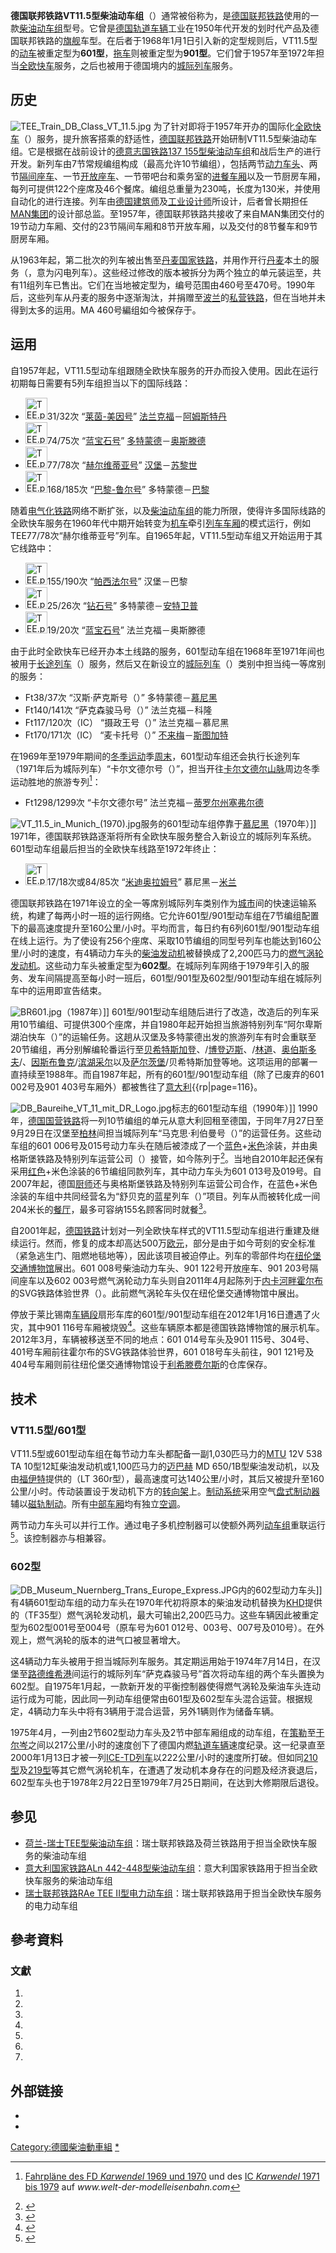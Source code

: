 {{NoteTA
|G1=交通
|1=zh:柴油动车组; zh-hans:内燃动车组; zh-hk:柴油列車; zh-tw:柴聯車;
|2=zh-tw:電聯車; zh-hk:電動列車; zh-cn:电力动车组;
|3=zh-hans:车辆段; zh-hk:鐵路車廠; zh-tw:機廠;
}}
{{鐵路車輛
|車輛名稱 = 德国联邦铁路VT11.5型柴油动车组
|公司色 = #C1121C
|圖像 = Spalinowa jednostka Baureihe 601 kolei zachodnioniemieckich.jpg
|類型=[[柴油动车组|柴油动车组]]
|原產國={{BRD}}
|unit = 
|輛數 = 
|型號 = 
|列車編組 = 7节
|起動加速度 = 
|營運最高速度 = 140 km/h，后改为160
|設計最高速度 = 
|減速度（正常） = 
|減速度（緊急） = 
|載客量 = 
|編組載客量 = 122人（座席）+ 46人（餐席）
|編組長度 = 130.720
|全長 = 
|全闊 = 3,012
|全高 = 
|車體物料 = 
|車輛重量 = 
|編組總重量 = 214
|軸距 = 动力转向架：3,400 mm<br>从动转向架：2,300
|軌距 = 1,435
|電化方式 = 
|輸出 = 
|電動機輸出 = 
|編組輸出 = MTU：2 × 760 kW<br>迈巴赫：2 × 810 kW<br>莱康明：2 × 1617 kW
|齒輪比 = 
|轉向架 = 
|驅動裝置 = [[MTU腓德烈斯哈芬有限公司|MTU]]12V 538 TA 10型柴油发动机<br>[[迈巴赫|迈巴赫]]MD 650/aB型柴油发动机<br>[[莱康明|莱康明]]TF35型燃气涡轮发动机
|控制裝置 = 
|制動方式 = [[盘式制动|盘式制动]]、[[磁轨制动|磁轨制动]]
|保安裝置 = 
|訊號系統 = 
|製造商 = [[MAN集团|MAN]]、{{link-de|林克-霍夫曼-布希|Linke-Hoffmann-Busch|LHB}}、{{link-de|威格曼公司|Wegmann & Co.|威格曼}}
|製造年份 = 
|投入服務日期 = 1957年
|備註 = 
|全寬備註 = 
}}
'''德国联邦铁路VT11.5型柴油动车组'''（{{lang-en|'''DB-Baureihe VT 11.5'''}}）通常被俗称为{{lang|de|'''TEE'''}}，是[[德国联邦铁路|德国联邦铁路]]使用的一款[[柴油动车组|柴油动车组]]型号。它曾是[[德国|德国]][[轨道车辆|轨道车辆]]工业在1950年代开发的划时代产品及德国联邦铁路的[[旗舰|旗舰]]车型。在后者于1968年1月1日引入新的定型规则后，VT11.5型的[[动车|动车]]被重定型为'''601型'''，[[拖车|拖车]]则被重定型为'''901型'''。它们曾于1957年至1972年担当[[全欧快车|全欧快车]]服务，之后也被用于德国境内的[[城际列车_(欧洲)|城际列车]]服务{{sfn|Haydock|1996}}{{rp|pages=22–24}}。

==历史==
[[File:TEE_Train_DB_Class_VT_11.5.jpg|thumb]]
为了针对即将于1957年开办的国际化[[全欧快车|全欧快车]]（{{lang|en|TEE}}）服务，提升旅客搭乘的舒适性，[[德国联邦铁路|德国联邦铁路]]开始研制VT11.5型柴油动车组。它是根据{{link-de|弗兰茨·克鲁肯贝格|Franz Kruckenberg}}在战前设计的[[德意志国铁路137_155型柴油动车组|德意志国铁路137 155型柴油动车组]]{{sfn|Hajt|2001}}{{rp|page=28}}和战后生产的{{link-de|德国联邦铁路VT10.5型柴油动车组|DB-Baureihe VT 10.5|VT10.5型柴油动车组}}进行开发{{sfn|Hajt|2001}}{{rp|page=31}}。新列车由7节常规编组构成（最高允许10节编组），包括两节[[动车组动车|动力车头]]、两节[[隔间座车|隔间座车]]、一节[[开放座车|开放座车]]、一节带吧台和乘务室的[[进餐车厢|进餐车厢]]以及一节厨房车厢，每列可提供122个座席及46个餐席{{sfn|Berndt|2001}}{{rp|page=31}}。编组总重量为230吨，长度为130米，并使用自动化的{{link-de|沙芬贝格车钩|Scharfenbergkupplung}}进行连接{{sfn|Berndt|2001}}{{rp|page=24}}。列车由[[德国|德国]][[建筑师|建筑师]]及[[工业设计师|工业设计师]]{{link-de|克劳斯·弗雷舍|Klaus Flesche}}所设计，后者曾长期担任[[MAN集团|MAN集团]]的设计部总监。至1957年，德国联邦铁路共接收了来自MAN集团交付的19节动力车厢、{{link-de|林克-霍夫曼-布希|Linke-Hoffmann-Busch}}交付的23节隔间车厢和8节开放车厢，以及{{link-de|威格曼公司|Wegmann & Co.}}交付的8节餐车和9节厨房车厢{{sfn|Mertens|Malaspina|2009}}{{rp|page=54}}。

从1963年起，第二批次的列车被出售至[[丹麦国家铁路|丹麦国家铁路]]，并用作开行[[丹麦|丹麦]]本土的{{link-da|快速列车 (丹麦)|Lyntog|快速列車}}服务（{{lang|da|lyntog}}，意为闪电列车）{{sfn|Berndt|2001}}{{rp|page=50}}。这些经过修改的版本被拆分为两个独立的单元装运至{{link-en|大贝尔特海峡渡轮|Great Belt ferries}}，共有11组列车已售出{{sfn|Berndt|2001}}{{rp|page=49}}。它们在当地被定型为{{link-de|丹麦国家铁路MA型柴油动车组|DSB MA}}，编号范围由460号至470号。1990年后，这些列车从丹麦的服务中逐渐淘汰，并捐赠至[[波兰|波兰]]的[[私营铁路|私营铁路]]，但在当地并未得到太多的运用{{sfn|Berndt|2001}}{{rp|page=53}}。MA 460号編组如今被保存于{{link-en|丹麦铁路博物馆|Danish Railway Museum}}。
{{clear|left}}

==运用==
自1957年起，VT11.5型动车组跟随全欧快车服务的开办而投入使用。因此在运行初期每日需要有5列车组担当以下的国际线路：
* [[File:TEE.png|35px]]31/32次 “[[莱茵-美因号|莱茵-美因号]]” [[法兰克福|法兰克福]]－[[阿姆斯特丹|阿姆斯特丹]]{{sfn|Mertens|Malaspina|2007}}{{rp|page=184}}
* [[File:TEE.png|35px]]74/75次 “[[蓝宝石号|蓝宝石号]]” [[多特蒙德|多特蒙德]]－[[奥斯滕德|奥斯滕德]]{{sfn|Hajt|2001}}{{rp|page=74}}
* [[File:TEE.png|35px]]77/78次 “[[赫尔维蒂亚号|赫尔维蒂亚号]]” [[汉堡|汉堡]]－[[苏黎世|苏黎世]]{{sfn|Goette|2008}}{{rp|page=81}}
* [[File:TEE.png|35px]]168/185次 “[[巴黎-鲁尔号|巴黎-鲁尔号]]” 多特蒙德－[[巴黎|巴黎]]{{sfn|Goette|2008}}{{rp|page=76}}

随着[[电气化铁路|电气化铁路]]网络不断扩张，以及[[柴油动车组|柴油动车组]]的能力所限，使得许多国际线路的全欧快车服务在1960年代中期开始转变为[[铁路机车|机车]]牵引[[列车车厢|列车车厢]]的模式运行，例如TEE77/78次“赫尔维蒂亚号”列车。自1965年起，VT11.5型动车组又开始运用于其它线路中：
* [[File:TEE.png|35px]]155/190次 “[[帕西法尔号|帕西法尔号]]” 汉堡－巴黎{{sfn|Mertens|Malaspina|2007}}{{rp|page=200}}
* [[File:TEE.png|35px]]25/26次 “[[钻石号列车|钻石号]]” 多特蒙德－[[安特卫普|安特卫普]]{{sfn|Goette|2008}}{{rp|page=113}}
* [[File:TEE.png|35px]]19/20次 “[[蓝宝石号|蓝宝石号]]” 法兰克福－奥斯滕德{{sfn|Goette|2008}}{{rp|page=95}}

由于此时全欧快车已经开办本土线路的服务，601型动车组在1968年至1971年间也被用于[[快速列车_(德国)#长途列车|长途列车]]（{{lang|de|F}}）服务，然后又在新设立的[[城际列车_(欧洲)|城际列车]]（{{lang|en|IC}}）类别中担当纯一等席别的服务{{sfn|Block|1988}}{{rp|page=149}}：
* Ft38/37次 “汉斯·萨克斯号（{{lang|de|''Hans Sachs''}}）” 多特蒙德－[[慕尼黑|慕尼黑]]
* Ft140/141次 “萨克森骏马号（{{lang|de|''Sachsenroß''}}）” 法兰克福－科隆
* Ft117/120次（IC） “摄政王号（{{lang|de|''Prinzregent''}}）” 法兰克福－慕尼黑
* Ft170/171次（IC） “麦卡托号（{{lang|de|''Mercator''}}）” [[不来梅|不来梅]]－[[斯图加特|斯图加特]]

在1969年至1979年期间的[[冬季运动|冬季运动]]季[[周末|周末]]，601型动车组还会执行长途列车（1971年后为城际列车）“卡尔文德尔号（{{lang|de|''Karwendel''}}）”，担当开往[[卡尔文德尔山脉|卡尔文德尔山脉]]周边冬季运动胜地的旅游专列<ref>{{de}}[http://www.welt-der-modelleisenbahn.com/f-zug-karwendel.html Fahrpläne des FD ''Karwendel'' 1969 und 1970] {{Wayback|url=http://www.welt-der-modelleisenbahn.com/f-zug-karwendel.html |date=20140323195511 }} und des [http://www.welt-der-modelleisenbahn.com/ic-karwendel.html IC ''Karwendel'' 1971 bis 1979] {{Wayback|url=http://www.welt-der-modelleisenbahn.com/ic-karwendel.html |date=20140323225641 }} auf ''www.welt-der-modelleisenbahn.com''</ref>：
* Ft1298/1299次 “卡尔文德尔号” 法兰克福－[[蒂罗尔州塞弗尔德|蒂罗尔州塞弗尔德]]

[[File:VT_11.5_in_Munich_(1970).jpg|thumb]]服务的601型动车组停靠于[[慕尼黑|慕尼黑]]（1970年）]]
1971年，德国联邦铁路逐渐将所有全欧快车服务整合入新设立的城际列车系统。601型动车组最后担当的全欧快车线路至1972年终止{{sfn|Goette|2008}}{{rp|page=27}}：
* [[File:TEE.png|35px]]17/18次或84/85次 “[[米迪奥拉姆号|米迪奥拉姆号]]” 慕尼黑－[[米兰|米兰]]

德国联邦铁路在1971年设立的全一等席别城际列车类别作为[[城市|城市]]间的快速运输系统，构建了每两小时一班的运行网络。它允许601型/901型动车组在7节编组配置下的最高速度提升至160公里/小时。平均而言，每日约有6列601型/901型动车组在线上运行{{sfn|Berndt|2001}}{{rp|page=74}}。为了使设有256个座席、采取10节编组的同型号列车也能达到160公里/小时的速度，有4辆动力车头的[[柴油发动机|柴油发动机]]被替换成了2,200匹马力的[[燃气涡轮发动机|燃气涡轮发动机]]。这些动力车头被重定型为'''602型'''。在城际列车网络于1979年引入{{link-de|车厢等级|Wagenklasse|两舱等级}}的服务、发车间隔提高至每小时一班后，601型/901型及602型/901型动车组在城际列车中的运用即宣告结束{{sfn|Berndt|2001}}{{rp|page=108}}。

[[File:BR601.jpg|thumb]]（1987年）]]
601型/901型动车组随后进行了改造，改造后的列车采用10节编组、可提供300个座席，并自1980年起开始担当旅游特别列车“阿尔卑斯湖泊快车（{{lang|de|Alpen-See-Express}}）”的运输任务{{sfn|Berndt|2001}}{{rp|page=108}}。这趟从汉堡及多特蒙德出发的旅游列车有时会重联至20节编组，再分别解编轮番运行至[[贝希特斯加登|贝希特斯加登]]、{{link-de|格拉芬瑙|Grafenau (Niederbayern)}}/[[博登迈斯|博登迈斯]]、{{link-de|希布鲁格|Seebrugg}}/[[林道_(城市)|林道]]、[[奥伯斯多夫|奥伯斯多夫]]/{{link-de|席费尔德|Seefeld (Oberbayern)}}、[[因斯布鲁克|因斯布鲁克]]/[[滨湖采尔|滨湖采尔]]以及[[萨尔茨堡|萨尔茨堡]]/贝希特斯加登等地。这项运用的部署一直持续至1988年。而自1987年起，所有的601型/901型动车组（除了已废弃的601 002号及901 403号车厢外）都被售往了[[意大利|意大利]]{{sfn|Berndt|2001}}{{rp|page=116}。

[[File:DB_Baureihe_VT_11_mit_DR_Logo.jpg|thumb]]标志的601型动车组（1990年）]]
1990年，[[德国国营铁路|德国国营铁路]]将一列10节编组的单元从意大利回租至德国，于同年7月27日至9月29日在汉堡至[[柏林|柏林]]间担当城际列车“马克思·利伯曼号（{{lang|de|''Max Liebermann''}}）”的运营任务{{sfn|Berndt|2001}}{{rp|page=122}}。这些动车组的601 006号及015号动力车头在随后被漆成了一个[[蓝色|蓝色]]+[[米色|米色]]涂装，并由奥格斯堡铁路及特别列车运营公司（{{lang|de|ESG Augsburg}}）接管，如今陈列于{{link-de|奥格斯堡铁路公园|Bahnpark Augsburg}}<ref>{{de}}{{cite web|url=http://www.blue-star-train.de/tee-ausstellung.html|title=''TEE Ausstellung im Bahnpark Augsburg''|publisher=Blue Star Train|accessdate=2014-05-20|archive-date=2014-02-28|archive-url=https://web.archive.org/web/20140228181731/http://www.blue-star-train.de/tee-ausstellung.html|dead-url=no}}</ref>。当地自2010年起还保有采用[[红色|红色]]+米色涂装的6节编组同款列车，其中动力车头为601 013号及019号。自2007年起，德国[[厨师|厨师]]{{link-de|阿尔方斯·舒贝克|Alfons Schuhbeck}}还与奥格斯堡铁路及特别列车运营公司合作，在蓝色+米色涂装的车组中共同经营名为“舒贝克的蓝星列车（{{lang|en|Schuhbeck’s Blue Star Train}}）”项目。列车从而被转化成一间204米长的[[餐厅|餐厅]]，最多可容纳155名顾客同时就餐<ref>{{de}}{{cite web|url=http://www.blue-star-train.de/vom-tee-zum-bluestartrain.html|title=''Vom TEE zum Blue Star Train''|publisher=Blue Star Train|accessdate=2014-05-20|archive-date=2014-05-30|archive-url=https://web.archive.org/web/20140530065645/http://www.blue-star-train.de/vom-tee-zum-bluestartrain.html|dead-url=no}}</ref>。

自2001年起，[[德国铁路|德国铁路]]计划对一列全欧快车样式的VT11.5型动车组进行重建及继续运行。然而，修复的成本却高达500万[[欧元|欧元]]，部分是由于如今苛刻的安全标准（紧急逃生门、阻燃地毯地等），因此该项目被迫停止。列车的零部件均在[[纽伦堡交通博物馆|纽伦堡交通博物馆]]展出{{sfn|Haydock|1996}}{{rp|pages=22–24}}。601 008号柴油动力车头、901 122号开放座车、901 203号隔间座车以及602 003号燃气涡轮动力车头则自2011年4月起陈列于[[内卡河畔霍尔布|内卡河畔霍尔布]]的SVG铁路体验世界（{{lang|de|SVG Eisenbahn-Erlebniswelt}}）。此前燃气涡轮车头仅在纽伦堡交通博物馆中展出。

停放于莱比锡南[[车辆段_(铁路运输)|车辆段]]扇形车库的601型/901型动车组在2012年1月16日遭遇了火灾，其中901 116号车厢被烧毁<ref>{{de}}{{cite web|url=http://www.lvz-online.de/leipzig/polizeiticker/polizeiticker-leipzig/feuer-im-lokschuppen-wagen-des-legendaeren-transeuropaexpress-zerstoert/r-polizeiticker-leipzig-a-121590.html|title=''Feuer in Leipziger Lokschuppen: Wagen des legendären Transeuropaexpress zerstört''|publisher=Leipziger Volkszeitung|date=2012-01-17|accessdate=2014-05-20|archive-date=2014-05-20|archive-url=https://web.archive.org/web/20140520215923/http://www.lvz-online.de/leipzig/polizeiticker/polizeiticker-leipzig/feuer-im-lokschuppen-wagen-des-legendaeren-transeuropaexpress-zerstoert/r-polizeiticker-leipzig-a-121590.html|dead-url=no}}</ref>。这些车辆原本都是德国铁路博物馆的展示机车。2012年3月，车辆被移送至不同的地点：601 014号车头及901 115号、304号、401号车厢前往霍尔布的SVG铁路体验世界，601 018号车头前往{{link-de|海尔布隆南德铁路博物馆|Süddeutsches Eisenbahnmuseum Heilbronn}}，901 121号及404号车厢则前往纽伦堡交通博物馆设于[[利希滕费尔斯|利希滕费尔斯]]的仓库保存。

==技术==
===VT11.5型/601型===
VT11.5型或601型动车组在每节动力车头都配备一副1,030匹马力的[[MTU腓德烈斯哈芬有限公司|MTU]] 12V 538 TA 10型12缸柴油发动机或1,100匹马力的[[迈巴赫|迈巴赫]] MD 650/1B型柴油发动机，以及由[[福伊特|福伊特]]提供的{{link-de|液压传动装置|Strömungsgetriebe}}（LT 360r型），最高速度可达140公里/小时，其后又被提升至160公里/小时。传动装置设于发动机下方的[[转向架|转向架]]上。[[制动|制动系统]]采用空气[[盘式制动器|盘式制动器]]辅以[[磁轨制动|磁轨制动]]。所有[[动车组拖车|中部车厢]]均有独立[[空调|空调]]{{sfn|Berndt|2001}}{{rp|page=43}}。

两节动力车头可以并行工作。通过电子多机控制器可以使额外两列[[动车组|动车组]]重联运行<ref>{{de}}{{cite web|url=http://www.lokmalanders.de/media/b4eeb3d7cb3e62e4ffff80c6fffffff0.pdf|publisher=MAN|title=''MAN Waggonbau''|accessdate=2014-05-20|format=PDF|archive-date=2016-03-05|archive-url=https://web.archive.org/web/20160305002817/http://www.lokmalanders.de/media/b4eeb3d7cb3e62e4ffff80c6fffffff0.pdf|dead-url=no}}</ref>。该控制器亦与{{link-de|德国联邦铁路VT08型柴油动车组|DB-Baureihe VT 08|VT08型柴油动车组}}相兼容。

===602型===
[[File:DB_Museum_Nuernberg_Trans_Europe_Express.JPG|thumb]]内的602型动力车头]]
有4辆601型动车组的动力车头在1970年代初将原本的柴油发动机替换为[[道依茨|KHD]]提供的{{link-de|莱康明|Lycoming}}（TF35型）燃气涡轮发动机，最大可输出2,200匹马力。这些车辆因此被重定型为602型001号至004号（原车号为601 012号、003号、007号及010号）{{sfn|Block|1988}}{{rp|page=88}}。在外观上，燃气涡轮的版本的进气口被显著增大{{sfn|Haydock|1996}}{{rp|pages=22–24}}。

这4辆动力车头被用于担当城际列车服务。其定期运用始于1974年7月14日，在汉堡至[[路德维希港|路德维希港]]间运行的城际列车“萨克森骏马号”首次将动车组的两个车头置换为602型{{sfn|Mertens|Malaspina|2009}}{{rp|page=55}}。自1975年1月起，一款新开发的平衡控制器使得燃气涡轮及柴油车头连动运行成为可能，因此同一列动车组便常由601型及602型车头混合运营。根据规定，4辆动力车头中将有3辆用于混合运营，另外1辆则作为储备车辆。

1975年4月，一列由2节602型动力车头及2节中部车厢组成的动车组，在[[策勒|策勒]]至[[乌埃尔岑|于尔岑]]之间以217公里/小时的速度创下了德国内燃[[轨道车辆|轨道车辆]]速度纪录。这一纪录直至2000年1月13日才被一列[[ICE-TD列车|ICE-TD列车]]以222公里/小时的速度所打破。但如同[[德国联邦铁路210型柴油机车|210型]]及[[德国铁路219型柴油机车|219型]]等其它燃气涡轮机车，在遭遇了发动机本身存在的问题及经济衰退后，602型车头也于1978年2月22日至1979年7月25日期间，在达到大修期限后退役{{sfn|Berndt|2001}}{{rp|page=46}}。

==参见==
* [[荷兰-瑞士TEE型柴油动车组|荷兰-瑞士TEE型柴油动车组]]：瑞士联邦铁路及荷兰铁路用于担当全欧快车服务的柴油动车组
* [[意大利国家铁路ALn_442-448型柴油动车组|意大利国家铁路ALn 442-448型柴油动车组]]：意大利国家铁路用于担当全欧快车服务的柴油动车组
* [[瑞士联邦铁路RAe_TEE_II型电力动车组|瑞士联邦铁路RAe TEE II型电力动车组]]：瑞士联邦铁路用于担当全欧快车服务的电力动车组

==參考資料==
{{reflist}}

===文獻===
# {{cite web |first=David  |last=Haydock |title=''The Second Demise of the TEE''|date=June–July 1996|journal=Today's Railways|publisher=Platform 5 Publishing|location=Sheffield|issn=1354-2753|pages=22–24 |language=en }}
# {{cite web |first=Jörg |last=Hajt |title=''Das grosse TEE-Buch'' |publisher=Heel |location =Bonn/Königswinter |year=2001 |ISBN=3-89365-948-X |id=Hajt |language=de }}
# {{cite web |first=Torsten |last=Berndt |title=''Reisen 1. Klasse VT 11.5'' |publisher=Märklin |location=Irsee |year=2002 |language=de }}
# {{cite web |first=Maurice |last=Mertens|first2=Jean-Pierre |last2=Malaspina |title=''La Légende des Trans Europ Express'' |publisher=LR Presse |location=Vannes |year=2007 |ISBN=978-29-036514-5-9 |id=TEEFR |language=fr }}
# {{cite web |first=Maurice |last=Mertens|first2=Jean-Pierre |last2=Malaspina |title=''Die Geschichte des Trans Europ Express'' |publisher=alba |location=Düsseldorf |year=2009 |ISBN=978-3-87094-199-4 |language=de }}
# {{cite web |first=Peter |last=Goette |title=''TEE Züge in Deutschland'' |publisher=EK Verlag |location=Freiburg |year=2008 |ISBN=978-3-88255-698-8 |id=TEEDE |language=de }}
# {{cite web |first=Rüdiger |last=Block |title=''Die Baureihe VT 11.5'' |publisher=EK Verlag |location=Freiburg |year=1988 |ISBN=978-3-88255-698-8 |id=TEEDE |language=de }}

==外部链接==
{{Commonscat|DB Baureihe VT 11.5}}
* {{cite web |url=http://www.baureihe601.de |title=VT11.5型/VM11.5型资讯 |archiveurl=https://web.archive.org/web/20200220202419/http://www.baureihe601.de/ |archivedate=2020-02-20 |deadurl=no |language=de }}
* {{cite AV media |url=http://www.youtube.com/watch?v=0p5erN2_4gU |title=Trans Europ Express ( TEE ) |work=CologneSkater |medium=YouTube |language=de |access-date=2014-05-20 |archive-date=2016-04-01 |archive-url=https://web.archive.org/web/20160401082336/http://www.youtube.com/watch?v=0p5erN2_4gU }}

{{德国联邦铁路机车车辆|dt}}
[[Category:德國柴油動車組|Category:德國柴油動車組]]
[[Category:全欧快车|*]]
